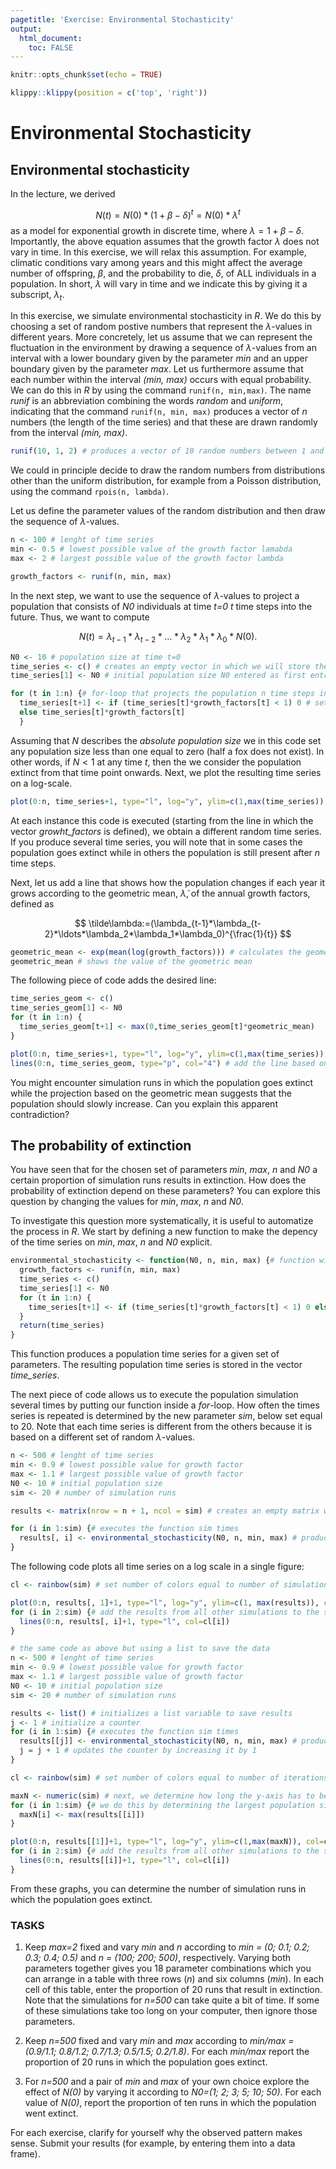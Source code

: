 ```yaml
---
pagetitle: 'Exercise: Environmental Stochasticity'
output: 
  html_document:
    toc: FALSE
---
```


```r
knitr::opts_chunk$set(echo = TRUE)
```

```r
klippy::klippy(position = c('top', 'right'))
```

# Environmental Stochasticity {.tabset}

## Environmental stochasticity

In the lecture, we derived

$$
N(t)=N(0)*(1+\beta-\delta)^t=N(0)*\lambda^t
$$
as a model for exponential growth in discrete time, where $\lambda = 1 + \beta - \delta$.
<!--If the population size is sufficiently large, this becomes a deterministic model because the number of offspring produced, *B*, and the number of individuals dying, *D*, at any time step will be very close to the expected values $N(t)\beta$ and $N(t)\delta$, respectively. This is due to the [law of large numbers](https://en.wikipedia.org/wiki/Law_of_large_numbers). We will investigate the effect of *demographic stochasticity* as it occurs in small populations in a later exercise.-->
Importantly, the above equation assumes that the growth factor $\lambda$ does not vary in time. In this exercise, we will relax this assumption. For example, climatic conditions vary among years and this might affect the average number of offspring, $\beta$, and the probability to die, $\delta$, of ALL individuals in a population. In short, $\lambda$ will vary in time and we indicate this by giving it a subscript, $\lambda_t$.

In this exercise, we simulate environmental stochasticity in *R*. We do this by choosing a set of random postive numbers that represent the $\lambda$-values in different years. More concretely, let us assume that we can represent the fluctuation in the environment by drawing a sequence of $\lambda$-values from an interval with a lower boundary given by the parameter *min* and an upper boundary given by the parameter *max*. Let us furthermore assume that each number within the interval *(min, max)* occurs with equal probability. We can do this in *R* by using the command ```runif(n, min,max)```. The name *runif* is an abbreviation combining the words *random* and *uniform*, indicating that the command ```runif(n, min, max)``` produces a vector of *n* numbers (the length of the time series) and that these are drawn randomly from the interval *(min, max)*.

```r
runif(10, 1, 2) # produces a vector of 10 random numbers between 1 and 2
```

We could in principle decide to draw the random numbers from distributions other than the uniform distribution, for example from a Poisson distribution, using the command ```rpois(n, lambda)```.

Let us define the parameter values of the random distribution and then draw the sequence of $\lambda$-values.

```r
n <- 100 # lenght of time series
min <- 0.5 # lowest possible value of the growth factor lamabda
max <- 2 # largest possible value of the growth factor lambda

growth_factors <- runif(n, min, max)
```

In the next step, we want to use the sequence of $\lambda$-values to project a population that consists of *N0* individuals at time  *t=0* *t* time steps into the future. Thus, we want to compute

$$
N(t)=\lambda_{t-1}*\lambda_{t-2}*\ldots*\lambda_2*\lambda_1*\lambda_0*N(0).
$$

```r
N0 <- 10 # population size at time t=0
time_series <- c() # creates an empty vector in which we will store the population time series
time_series[1] <- N0 # initial population size N0 entered as first entry

for (t in 1:n) {# for-loop that projects the population n time steps into the future
  time_series[t+1] <- if (time_series[t]*growth_factors[t] < 1) 0 # sets the population vector to 0 in case N drops below 1
  else time_series[t]*growth_factors[t]
  }
```

Assuming that *N* describes the *absolute population size* we in this code set any population size less than one equal to zero (half a fox does not exist). In other words, if $N < 1$ at any time *t*, then the we consider the population extinct from that time point onwards. Next, we plot the resulting time series on a log-scale.

```r
plot(0:n, time_series+1, type="l", log="y", ylim=c(1,max(time_series)), xlab="time", ylab="population size") # Note that we add 1 to all entries in the time series. The reason is that ln(0) is not defined.
```

At each instance this code is executed (starting from the line in which the vector *growht_factors* is defined), we obtain a different random time series. If you produce several time series, you will note that in some cases the population goes extinct while in others the population is still present after *n* time steps.

<!--
To confirm that the arithmetic mean of the annual grwoth factors, given by

$$
\bar\lambda=\frac{1}{t}(\lambda_{t-1}+\lambda_{t-2}+\ldots+\lambda_2+\lambda_1+\lambda_0),
$$

is not informative, we can add the time series as it would result if the population would grow each time according to the factor $\bar\lambda$.

```r
arithmetic_mean <- mean(growth_factors) # calculates the arithmetic mean of the annual grwoth factors
arithmetic_mean # shows the value of the arithmetic mean
```

Next, we add the line that shows how the population develops if it changes each year according to the arithmetic mean of the $\bar\lambda$.

```r
time_series_arith <- c() # creates an empty vector in which we will store the population time series
time_series_arith[1] <- N0 # first entry in this vector equals initial population size N(0)
  for (t in 1:n) {# for-loop that projects the population n time steps into the future using only the arithmetric mean
  time_series_arith[t+1] <- max(0, time_series_arith[t]*arithmetic_mean)
  }

plot(0:n, time_series+1, type="l", log="y", ylim=c(1,max(time_series)), xlab="time", ylab="population size") # repeats the plot with the stochastic time series
lines(0:n, time_series_arith, type="p", col="2") # adds the line based on arithmetric mean to the plot
```

As expected, the arithmetic mean growth factor is not very accurate in predicting the fate of the population.
-->

Next, let us add a line that shows how the population changes if each year it grows according to the geometric mean, $\tilde\lambda$, of the annual growth factors, defined as

$$
\tilde\lambda:=(\lambda_{t-1}*\lambda_{t-2}*\ldots*\lambda_2*\lambda_1*\lambda_0)^{\frac{1}{t}}
$$
```r
geometric_mean <- exp(mean(log(growth_factors))) # calculates the geometric mean of the annual growth factors (can you derive the formula that is used here?) 
geometric_mean # shows the value of the geometric mean
```

The following piece of code adds the desired line:

```r
time_series_geom <- c()
time_series_geom[1] <- N0
for (t in 1:n) {
  time_series_geom[t+1] <- max(0,time_series_geom[t]*geometric_mean)
}

plot(0:n, time_series+1, type="l", log="y", ylim=c(1,max(time_series)), xlab="time", ylab="population size") # repeats the plot with the stochastic time series
lines(0:n, time_series_geom, type="p", col="4") # add the line based on geometric mean in blue
```

You might encounter simulation runs in which the population goes extinct while the projection based on the geometric mean suggests that the population should slowly increase. Can you explain this apparent contradiction?

## The probability of extinction

You have seen that for the chosen set of parameters *min*, *max*, *n* and *N0* a certain proportion of simulation runs results in extinction. How does the probability of extinction depend on these parameters? You can explore this question by changing the values for *min*, *max*, *n* and *N0*.

To investigate this question more systematically, it is useful to automatize the process in *R*. We start by defining a new function to make the depency of the time series on *min*, *max*, *n* and *N0* explicit.

```r
environmental_stochasticity <- function(N0, n, min, max) {# function with four arguments
  growth_factors <- runif(n, min, max)
  time_series <- c()
  time_series[1] <- N0
  for (t in 1:n) {
    time_series[t+1] <- if (time_series[t]*growth_factors[t] < 1) 0 else time_series[t]*growth_factors[t]
  }
  return(time_series)
}
```

This function produces a population time series for a given set of parameters. The resulting population time series is stored in the vector *time_series*.

The next piece of code allows us to execute the population simulation several times by putting our function inside a *for*-loop. How often the times series is repeated is determined by the new parameter *sim*, below set equal to 20. Note that each time series is different from the others because it is based on a different set of random $\lambda$-values. 

```r
n <- 500 # lenght of time series
min <- 0.9 # lowest possible value for growth factor
max <- 1.1 # largest possible value of growth factor
N0 <- 10 # initial population size
sim <- 20 # number of simulation runs

results <- matrix(nrow = n + 1, ncol = sim) # creates an empty matrix with n+1 rows and sim columns in which we will store the time series

for (i in 1:sim) {# executes the function sim times
  results[, i] <- environmental_stochasticity(N0, n, min, max) # produces a time series and stores it in the jth column of the matrix results
}
```

The following code plots all time series on a log scale in a single figure:

```r
cl <- rainbow(sim) # set number of colors equal to number of simulations

plot(0:n, results[, 1]+1, type="l", log="y", ylim=c(1, max(results)), col=cl[1], xlab="time", ylab="population size") # plot the result from the first simulation
for (i in 2:sim) {# add the results from all other simulations to the same graph
  lines(0:n, results[, i]+1, type="l", col=cl[i])
}
```

```r
# the same code as above but using a list to save the data
n <- 500 # lenght of time series
min <- 0.9 # lowest possible value for growth factor
max <- 1.1 # largest possible value of growth factor
N0 <- 10 # initial population size
sim <- 20 # number of simulation runs

results <- list() # initializes a list variable to save results
j <- 1 # initialize a counter
for (i in 1:sim) {# executes the function sim times
  results[[j]] <- environmental_stochasticity(N0, n, min, max) # produces a time series in stores it in the results
  j = j + 1 # updates the counter by increasing it by 1
}

cl <- rainbow(sim) # set number of colors equal to number of iterations

maxN <- numeric(sim) # next, we determine how long the y-axis has to be
for (i in 1:sim) {# we do this by determining the largest population size that is reached in any of the simulations
  maxN[i] <- max(results[[i]])
}

plot(0:n, results[[1]]+1, type="l", log="y", ylim=c(1,max(maxN)), col=cl[1], xlab="time", ylab="population size") # plot the result from the first simulation
for (i in 2:sim) {# add the results from all other simulations to the same graph
  lines(0:n, results[[i]]+1, type="l", col=cl[i])
}
```

From these graphs, you can determine the number of simulation runs in which the population goes extinct.

### TASKS

  (1)
Keep *max=2* fixed and vary *min* and *n* according to
*min = (0; 0.1; 0.2; 0.3; 0.4; 0.5)*
and
*n = (100; 200; 500)*,
respectively. Varying both parameters together gives you 18 parameter combinations which you can arrange in a table with three rows (*n*) and six columns (*min*). In each cell of this table, enter the proportion of 20 runs that result in extinction. Note that the simulations for *n=500* can take quite a bit of time. If some of these simulations take too long on your computer, then ignore those parameters.

  (2)
Keep *n=500* fixed and vary *min* and *max* according to
*min/max = (0.9/1.1; 0.8/1.2; 0.7/1.3; 0.5/1.5; 0.2/1.8)*.
For each *min/max* report the proportion of 20 runs in which the population goes extinct.

  (3)
For *n=500* and a pair of *min* and *max* of your own choice explore the effect of *N(0)* by varying it according to
*N0=(1; 2; 3; 5; 10; 50)*.
For each value of *N(0)*, report the proportion of ten runs in which the population went extinct.

For each exercise, clarify for yourself why the observed pattern makes sense. Submit your results (for example, by entering them into a data frame).

